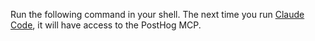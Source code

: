 
Run the following command in your shell. The next time you run [Claude Code](https://www.anthropic.com/claude-code), it will have access to the PostHog MCP.

<MCPConfigSnippet variant="claude-code" />
